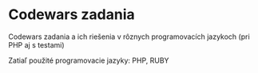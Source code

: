 # Codewars zadania

Codewars zadania a ich riešenia v rôznych programovacích jazykoch (pri PHP aj s testami)

Zatiaľ použité programovacie jazyky: PHP, RUBY



